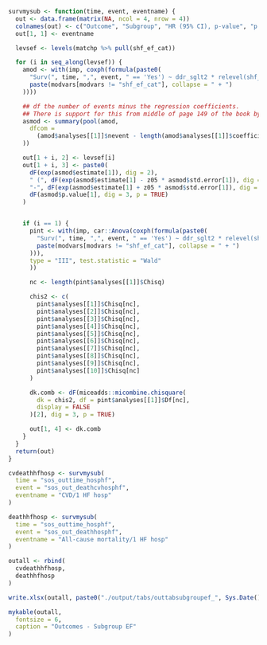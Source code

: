 ```r
survmysub <- function(time, event, eventname) {
  out <- data.frame(matrix(NA, ncol = 4, nrow = 4))
  colnames(out) <- c("Outcome", "Subgroup", "HR (95% CI), p-value", "p for interaction")
  out[1, 1] <- eventname

  levsef <- levels(matchp %>% pull(shf_ef_cat))

  for (i in seq_along(levsef)) {
    amod <- with(imp, coxph(formula(paste0(
      "Surv(", time, ",", event, " == 'Yes') ~ ddr_sglt2 * relevel(shf_ef_cat, ref = '", levsef[i], "') +",
      paste(modvars[modvars != "shf_ef_cat"], collapse = " + ")
    ))))

    ## df the number of events minus the regression coefficients.
    ## There is support for this from middle of page 149 of the book by Parmer & Machin (ISBN 0471936405)
    asmod <- summary(pool(amod,
      dfcom =
        (amod$analyses[[1]]$nevent - length(amod$analyses[[1]]$coefficients))
    ))

    out[1 + i, 2] <- levsef[i]
    out[1 + i, 3] <- paste0(
      dF(exp(asmod$estimate[1]), dig = 2),
      " (", dF(exp(asmod$estimate[1] - z05 * asmod$std.error[1]), dig = 2),
      "-", dF(exp(asmod$estimate[1] + z05 * asmod$std.error[1]), dig = 2), "), ",
      dF(asmod$p.value[1], dig = 3, p = TRUE)
    )


    if (i == 1) {
      pint <- with(imp, car::Anova(coxph(formula(paste0(
        "Surv(", time, ",", event, " == 'Yes') ~ ddr_sglt2 * relevel(shf_ef_cat, ref = '", levsef[i], "') +",
        paste(modvars[modvars != "shf_ef_cat"], collapse = " + ")
      ))),
      type = "III", test.statistic = "Wald"
      ))

      nc <- length(pint$analyses[[1]]$Chisq)

      chis2 <- c(
        pint$analyses[[1]]$Chisq[nc],
        pint$analyses[[2]]$Chisq[nc],
        pint$analyses[[3]]$Chisq[nc],
        pint$analyses[[4]]$Chisq[nc],
        pint$analyses[[5]]$Chisq[nc],
        pint$analyses[[6]]$Chisq[nc],
        pint$analyses[[7]]$Chisq[nc],
        pint$analyses[[8]]$Chisq[nc],
        pint$analyses[[9]]$Chisq[nc],
        pint$analyses[[10]]$Chisq[nc]
      )

      dk.comb <- dF(miceadds::micombine.chisquare(
        dk = chis2, df = pint$analyses[[1]]$Df[nc],
        display = FALSE
      )[2], dig = 3, p = TRUE)

      out[1, 4] <- dk.comb
    }
  }
  return(out)
}

cvdeathhfhosp <- survmysub(
  time = "sos_outtime_hosphf",
  event = "sos_out_deathcvhosphf",
  eventname = "CVD/1 HF hosp"
)

deathhfhosp <- survmysub(
  time = "sos_outtime_hosphf",
  event = "sos_out_deathhosphf",
  eventname = "All-cause mortality/1 HF hosp"
)

outall <- rbind(
  cvdeathhfhosp,
  deathhfhosp
)

write.xlsx(outall, paste0("./output/tabs/outtabsubgroupef_", Sys.Date(), ".xlsx"), rowNames = FALSE)

mykable(outall,
  fontsize = 6,
  caption = "Outcomes - Subgroup EF"
)
```
